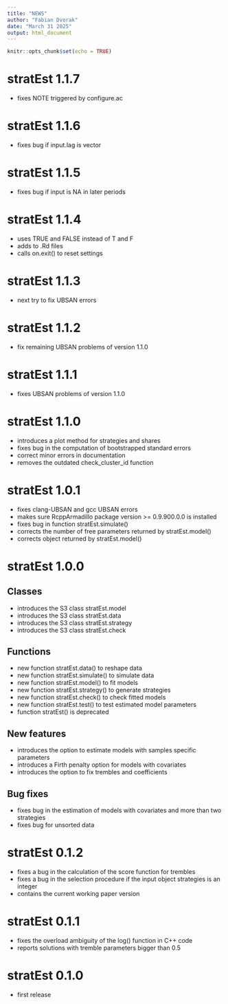 ```yaml
---
title: "NEWS"
author: "Fabian Dvorak"
date: "March 31 2025"
output: html_document
---
```


```r
knitr::opts_chunk$set(echo = TRUE)
```
# stratEst 1.1.7
* fixes NOTE triggered by configure.ac

# stratEst 1.1.6
* fixes bug if input.lag is vector

# stratEst 1.1.5
* fixes bug if input is NA in later periods

# stratEst 1.1.4
* uses TRUE and FALSE instead of T and F
* adds \value to .Rd files
* calls on.exit() to reset settings

# stratEst 1.1.3
* next try to fix UBSAN errors

# stratEst 1.1.2
* fix remaining UBSAN problems of version 1.1.0

# stratEst 1.1.1
* fixes UBSAN problems of version 1.1.0

# stratEst 1.1.0
* introduces a plot method for strategies and shares
* fixes bug in the computation of bootstrapped standard errors
* correct minor errors in documentation
* removes the outdated check_cluster_id function

# stratEst 1.0.1
* fixes clang-UBSAN and gcc UBSAN errors
* makes sure RcppArmadillo package version >= 0.9.900.0.0 is installed
* fixes bug in function stratEst.simulate()
* corrects the number of free parameters returned by stratEst.model()
* corrects object returned by stratEst.model()

# stratEst 1.0.0
## Classes
* introduces the S3 class stratEst.model
* introduces the S3 class stratEst.data
* introduces the S3 class stratEst.strategy
* introduces the S3 class stratEst.check

## Functions
* new function stratEst.data() to reshape data
* new function stratEst.simulate() to simulate data
* new function stratEst.model() to fit models
* new function stratEst.strategy() to generate strategies
* new function stratEst.check() to check fitted models
* new function stratEst.test() to test estimated model parameters
* function stratEst() is deprecated

## New features
* introduces the option to estimate models with samples specific parameters
* introduces a Firth penalty option for models with covariates
* introduces the option to fix trembles and coefficients

## Bug fixes 
* fixes bug in the estimation of models with covariates and more than two strategies
* fixes bug for unsorted data

# stratEst 0.1.2

* fixes a bug in the calculation of the score function for trembles
* fixes a bug in the selection procedure if the input object strategies is an integer
* contains the current working paper version


# stratEst 0.1.1

* fixes the overload ambiguity of the log() function in C++ code
* reports solutions with tremble parameters bigger than 0.5

# stratEst 0.1.0

* first release
